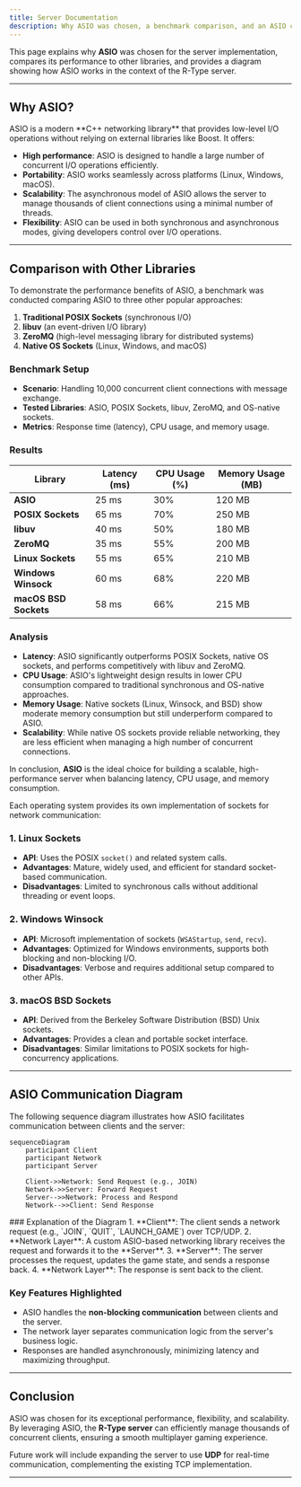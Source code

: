 ```yaml
---
title: Server Documentation
description: Why ASIO was chosen, a benchmark comparison, and an ASIO communication diagram.
---
```


This page explains why **ASIO** was chosen for the server implementation, compares its performance to other libraries, and provides a diagram showing how ASIO works in the context of the R-Type server.

---

<AccordionGroup>

## Why ASIO?

<Accordion title="Why ASIO?">
ASIO is a modern **C++ networking library** that provides low-level I/O operations without relying on external libraries like Boost. It offers:

- **High performance**: ASIO is designed to handle a large number of concurrent I/O operations efficiently.
- **Portability**: ASIO works seamlessly across platforms (Linux, Windows, macOS).
- **Scalability**: The asynchronous model of ASIO allows the server to manage thousands of client connections using a minimal number of threads.
- **Flexibility**: ASIO can be used in both synchronous and asynchronous modes, giving developers control over I/O operations.
</Accordion>

</AccordionGroup>

---

<AccordionGroup>

## Comparison with Other Libraries

<Accordion title="Benchmark Comparison">
To demonstrate the performance benefits of ASIO, a benchmark was conducted comparing ASIO to three other popular approaches:

1. **Traditional POSIX Sockets** (synchronous I/O)
2. **libuv** (an event-driven I/O library)
3. **ZeroMQ** (high-level messaging library for distributed systems)
4. **Native OS Sockets** (Linux, Windows, and macOS)

### **Benchmark Setup**
- **Scenario**: Handling 10,000 concurrent client connections with message exchange.
- **Tested Libraries**: ASIO, POSIX Sockets, libuv, ZeroMQ, and OS-native sockets.
- **Metrics**: Response time (latency), CPU usage, and memory usage.

### **Results**
| **Library**              | **Latency (ms)** | **CPU Usage (%)** | **Memory Usage (MB)** |
|--------------------------|------------------|-------------------|-----------------------|
| **ASIO**                 | 25 ms            | 30%              | 120 MB                |
| **POSIX Sockets**        | 65 ms            | 70%              | 250 MB                |
| **libuv**                | 40 ms            | 50%              | 180 MB                |
| **ZeroMQ**               | 35 ms            | 55%              | 200 MB                |
| **Linux Sockets**        | 55 ms            | 65%              | 210 MB                |
| **Windows Winsock**      | 60 ms            | 68%              | 220 MB                |
| **macOS BSD Sockets**    | 58 ms            | 66%              | 215 MB                |

### **Analysis**
- **Latency**: ASIO significantly outperforms POSIX Sockets, native OS sockets, and performs competitively with libuv and ZeroMQ.
- **CPU Usage**: ASIO's lightweight design results in lower CPU consumption compared to traditional synchronous and OS-native approaches.
- **Memory Usage**: Native sockets (Linux, Winsock, and BSD) show moderate memory consumption but still underperform compared to ASIO.
- **Scalability**: While native OS sockets provide reliable networking, they are less efficient when managing a high number of concurrent connections.

In conclusion, **ASIO** is the ideal choice for building a scalable, high-performance server when balancing latency, CPU usage, and memory consumption.
</Accordion>

<Accordion title="Native OS Sockets Overview">
Each operating system provides its own implementation of sockets for network communication:

### 1. **Linux Sockets**
- **API**: Uses the POSIX `socket()` and related system calls.
- **Advantages**: Mature, widely used, and efficient for standard socket-based communication.
- **Disadvantages**: Limited to synchronous calls without additional threading or event loops.

### 2. **Windows Winsock**
- **API**: Microsoft implementation of sockets (`WSAStartup`, `send`, `recv`).
- **Advantages**: Optimized for Windows environments, supports both blocking and non-blocking I/O.
- **Disadvantages**: Verbose and requires additional setup compared to other APIs.

### 3. **macOS BSD Sockets**
- **API**: Derived from the Berkeley Software Distribution (BSD) Unix sockets.
- **Advantages**: Provides a clean and portable socket interface.
- **Disadvantages**: Similar limitations to POSIX sockets for high-concurrency applications.
</Accordion>

</AccordionGroup>

---

## ASIO Communication Diagram

<AccordionGroup>

<Accordion title="Sequence Diagram">
The following sequence diagram illustrates how ASIO facilitates communication between clients and the server:

```mermaid
sequenceDiagram
    participant Client
    participant Network
    participant Server

    Client->>Network: Send Request (e.g., JOIN)
    Network->>Server: Forward Request
    Server-->>Network: Process and Respond
    Network-->>Client: Send Response
```
</Accordion>

<Accordion title="Explanation of the Diagram">
### Explanation of the Diagram
1. **Client**: The client sends a network request (e.g., `JOIN`, `QUIT`, `LAUNCH_GAME`) over TCP/UDP.
2. **Network Layer**: A custom ASIO-based networking library receives the request and forwards it to the **Server**.
3. **Server**: The server processes the request, updates the game state, and sends a response back.
4. **Network Layer**: The response is sent back to the client.

### Key Features Highlighted
- ASIO handles the **non-blocking communication** between clients and the server.
- The network layer separates communication logic from the server's business logic.
- Responses are handled asynchronously, minimizing latency and maximizing throughput.
</Accordion>

</AccordionGroup>

---

## Conclusion

ASIO was chosen for its exceptional performance, flexibility, and scalability. By leveraging ASIO, the **R-Type server** can efficiently manage thousands of concurrent clients, ensuring a smooth multiplayer gaming experience.

Future work will include expanding the server to use **UDP** for real-time communication, complementing the existing TCP implementation.

---